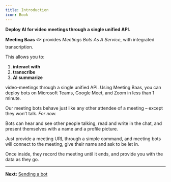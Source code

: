 ```yaml
---
title: Introduction
icon: Book
---
```


**Deploy AI for video meetings through a single unified API.**

**Meeting Baas** 🐟 provides *Meetings Bots As A Service*, with integrated transcription.

This allows you to:

1. **interact with**
2. **transcribe**
3. **AI summarize**

video-meetings through a single unified API. Using Meeting Baas, you can deploy bots on Microsoft Teams, Google Meet, and Zoom in less than 1 minute.

Our meeting bots behave just like any other attendee of a meeting – except they won’t talk. *For now.*

Bots can hear and see other people talking, read and write in the chat, and present themselves with a name and a profile picture.

Just provide a meeting URL through a simple command, and meeting bots will connect to the meeting, give their name and ask to be let in.

Once inside, they record the meeting until it ends, and provide you with the data as they go.

---

**Next:** [Sending a bot](#)

